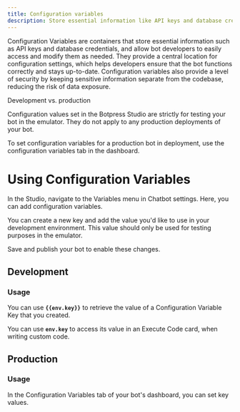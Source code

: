 ```yaml
---
title: Configuration variables
description: Store essential information like API keys and database credentials.
---
```


Configuration Variables are containers that store essential information such as API keys and database credentials, and allow bot developers to easily access and modify them as needed. They provide a central location for configuration settings, which helps developers ensure that the bot functions correctly and stays up-to-date. Configuration variables also provide a level of security by keeping sensitive information separate from the codebase, reducing the risk of data exposure.

<Note>
Development vs. production

Configuration values set in the Botpress Studio are strictly for testing your bot in the emulator. They do not apply to any production deployments of your bot.

To set configuration variables for a production bot in deployment, use the configuration variables tab in the dashboard.
</Note>

# Using Configuration Variables

In the Studio, navigate to the Variables menu in Chatbot settings. Here, you can add configuration variables.

You can create a new key and add the value you'd like to use in your development environment. This value should only be used for testing purposes in the emulator.

Save and publish your bot to enable these changes.

## Development

### Usage

You can use **`{{env.key}}`** to retrieve the value of a Configuration Variable Key that you created.

You can use **`env.key`** to access its value in an Execute Code card, when writing custom code.

## Production

### Usage

In the Configuration Variables tab of your bot's dashboard, you can set key values.
